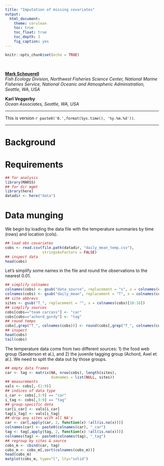 ```yaml
---
title: "Imputation of missing covariates"
output:
  html_document:
    theme: cerulean
    toc: true
    toc_float: true
    toc_depth: 3
    fig_caption: yes
---
```


```r
knitr::opts_chunk$set(echo = TRUE)
```

<br/>

[__Mark Scheuerell__](https://faculty.washington.edu/scheuerl/)  
_Fish Ecology Division, Northwest Fisheries Science Center, National Marine Fisheries Service, National Oceanic and Atmospheric Administration, Seattle, WA, USA_

__Karl Veggerby__  
_Ocean Associates, Seattle, WA, USA_

***

This is version `r paste0('0.',format(Sys.time(), '%y.%m.%d'))`.

***

# Background


# Requirements

```r
## for analysis
library(MARSS)
## for dir mgmt
library(here)
datadir <- here("data")
```

# Data munging

We begin by loading the data file with the temperature summaries by time (rows) and location (cols).

```r
## load obs covariates
cobs <- read.csv(file.path(datadir, "daily_mean_temp.csv"),
                 stringsAsFactors = FALSE)
## inspect data
head(cobs)
```

Let's simplify some names in the file and round the observations to the nearest 0.01.

```r
## simplify colnames
colnames(cobs) <- gsub("data_source", replacement = "s", x = colnames(cobs))
colnames(cobs) <- gsub("daily_mean", replacement = "T", x = colnames(cobs))
## site abbrevs
sites <- gsub("T_", replacement = "", x = colnames(cobs)[10:16])
## simplify sources
cobs[cobs=="team carcass"] <- "car"
cobs[cobs=="achord_gordy"] <- "tag"
## round temps
cobs[,grep("T_", colnames(cobs))] <- round(cobs[,grep("T_", colnames(cobs))], 2)
## inspect
head(cobs)
tail(cobs)
```

The temperature data come from two different sources: 1) the food web group (Sanderson et al.), and 2) the juvenile tagging group (Achord, Axel et al.). We need to split the data out by those groups.

```r
## empty data frames
car <- tag <- matrix(NA, nrow(cobs), length(sites),
                     dimnames = list(NULL, sites))
## measurements
vals <- cobs[,-(1:9)]
## indices of data type
i_car <- cobs[,3:9] == "car"
i_tag <- cobs[,3:9] == "tag"
## group-specific data
car[i_car] <- vals[i_car]
tag[i_tag] <- vals[i_tag]
## drop any sites with all NA's
car <- car[,apply(car, 2, function(x) !all(is.na(x)))]
colnames(car) <- paste0(colnames(car), "_car")
tag <- tag[,apply(tag, 2, function(x) !all(is.na(x)))]
colnames(tag) <- paste0(colnames(tag), "_tag")
## regroup by sites & source
cobs_m <- cbind(car, tag)
cobs_m <- cobs_m[,sort(colnames(cobs_m))]
head(cobs_m)
matplot(cobs_m, type="l", lty="solid")
```

